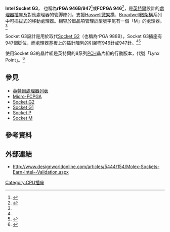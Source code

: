 {{noteTA
|G1=IT
}}
{{Distinguish|AMD Socket G3}}
{{Infobox CPU socket
| name        = Socket G3 / rPGA 946B/947 / FCPGA 946
| image       = 
| formfactors = [[覆晶技術|覆晶]]-[[插針網格陣列封裝|插針網格陣列封裝]]
| contacts    = 947（插座）<br />946或947（CPU）
| type        = rPGA
| protocol    = [[直接媒體介面|DMI]]
| core bus    = 
| fsb         = 
| voltage     = 0.6V~1.2V（根據CPU電壓）
| dimensions  = 
| processors  = Celeron 3xxxM<br />Pentium 3xxxM<br />Core i3-4xxxM<br />Core i5-4xxxM<br />Core i7-4xxxM
}}

'''Intel Socket G3'''， 也稱為'''rPGA 946B/947'''<ref name="datasheet">{{Cite web |url=http://www.intel.com/content/dam/www/public/us/en/documents/datasheets/4th-gen-core-family-mobile-m-h-processor-lines-vol-1-datasheet.pdf |title=Datasheet for Haswell M CPUs, see section 8.1, "Package Mechanical Specifications" |access-date=2015-10-05 |archive-date=2018-06-17 |archive-url=https://web.archive.org/web/20180617040308/https://www.intel.com/content/dam/www/public/us/en/documents/datasheets/4th-gen-core-family-mobile-m-h-processor-lines-vol-1-datasheet.pdf |dead-url=no }}</ref>或'''FCPGA 946'''<ref name="chip list">{{Cite web |url=http://ark.intel.com/Search/Advanced?s=t&SocketsSupported=FCPGA946 |title=Intel ARK list of CPUs with socket FCPGA946 |accessdate=2015-10-05 |archive-date=2014-08-27 |archive-url=https://web.archive.org/web/20140827061557/http://ark.intel.com/Search/Advanced?s=t&SocketsSupported=FCPGA946 |dead-url=no }}</ref>，是[[英特爾|英特爾]]設計的[[CPU插座|處理器插座]]及對應處理器的管脚陣列，支援[[Haswell微架構|Haswell微架構]]、[[Broadwell微架構|Broadwell微架構]]系列中可插拔式的移動處理器。相容於單品項管理於型號字尾有一個「M」的處理器。<ref name="chip list"/>

Socket G3設計是用於取代[[Socket_G2|Socket G2]]（也稱為rPGA 988B）。Socket G3插座有947個脚位，而處理器基板上的插針陣列的引腳有946針或947針。<ref name="datasheet"/><ref>{{Cite web |url=http://www.hardwareluxx.de/index.php/artikel/hardware/notebooks/26507-test-intel-core-i7-4700mq-haswell-im-notebook.html?start=1 |title=Test of PGA946 CPUs Intel Core i7-4700MQ |access-date=2015-10-05 |archive-date=2016-06-09 |archive-url=https://web.archive.org/web/20160609085956/http://www.hardwareluxx.de/index.php/artikel/hardware/notebooks/26507-test-intel-core-i7-4700mq-haswell-im-notebook.html?start=1 |dead-url=no }}</ref>

使用Socket G3的晶片組是英特爾的8系列[[PCH|PCH]]晶片組的行動版本，代號「Lynx Point」。<ref>{{cite web |last=Knight |first=Shawn |url=http://www.techspot.com/news/50783-leaked-intel-slides-detail-haswells-lynx-point-chipset.html |title=Leaked Intel slides detail Haswell's Lynx Point chipset |publisher=TechSpot |date= |accessdate=2014-01-19 |archive-date=2013-10-31 |archive-url=https://web.archive.org/web/20131031125014/http://www.techspot.com/news/50783-leaked-intel-slides-detail-haswells-lynx-point-chipset.html |dead-url=no }}</ref>

== 參見 ==
{{Div col||20em}}
* [[英特爾處理器列表|英特爾處理器列表]]
* [[Micro-FCPGA|Micro-FCPGA]]
* [[Socket_G2|Socket G2]]
* [[Socket_G1|Socket G1]]
* [[Socket_P|Socket P]]
* [[Socket_M|Socket M]]
{{Div col end}}

== 參考資料 ==
{{reflist}}

== 外部連結 ==
* http://www.designworldonline.com/articles/5444/154/Molex-Sockets-Earn-Intel--Validation.aspx {{Wayback|url=http://www.designworldonline.com/articles/5444/154/Molex-Sockets-Earn-Intel--Validation.aspx |date=20120304064725 }}

{{Intelsock}}

[[Category:CPU插座|Category:CPU插座]]